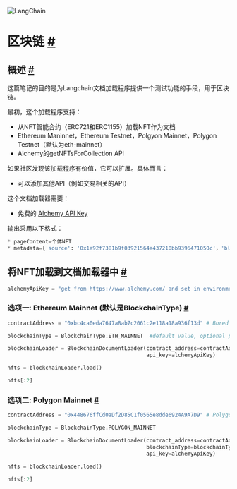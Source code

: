 

<Head>
  <script>
    {
      `(function() {
         var _hmt = _hmt || [];
(function() {
  var hm = document.createElement("script");
  hm.src = "https://hm.baidu.com/hm.js?e60fb290e204e04c5cb6f79b0ac1e697";
  var s = document.getElementsByTagName("script")[0]; 
  s.parentNode.insertBefore(hm, s);
})();
       })();`
    }
  </script>
</Head>

![LangChain](https://pica.zhimg.com/50/v2-56e8bbb52aa271012541c1fe1ceb11a2_r.gif)




区块链
 [#](#blockchain "Permalink to this headline")
===========================================================




 概述
 [#](#overview "Permalink to this headline")
-------------------------------------------------------



 这篇笔记的目的是为Langchain文档加载程序提供一个测试功能的手段，用于区块链。
 



 最初，这个加载程序支持：
 


* 从NFT智能合约（ERC721和ERC1155）加载NFT作为文档
* Ethereum Maninnet，Ethereum Testnet，Polgyon Mainnet，Polygon Testnet（默认为eth-mainnet）
* Alchemy的getNFTsForCollection API



 如果社区发现该加载程序有价值，它可以扩展。具体而言：
 


* 可以添加其他API（例如交易相关的API）



 这个文档加载器需要：
 


* 免费的 [Alchemy API Key](https://www.alchemy.com/)



 输出采用以下格式：
 

```python
* pageContent=个体NFT
* metadata={'source': '0x1a92f7381b9f03921564a437210bb9396471050c'，'blockchain': 'eth-mainnet'，'tokenId': '0x15'}
```




 将NFT加载到文档加载器中
 [#](#load-nfts-into-document-loader "Permalink to this headline")
---------------------------------------------------------------------------------------------------






```python
alchemyApiKey = "get from https://www.alchemy.com/ and set in environment variable ALCHEMY_API_KEY"

```







###  选项一: Ethereum Mainnet (默认是BlockchainType) [#](#option-1-ethereum-mainnet-default-blockchaintype "Permalink to this headline")







```python
contractAddress = "0xbc4ca0eda7647a8ab7c2061c2e118a18a936f13d" # Bored Ape Yacht Club contract address

blockchainType = BlockchainType.ETH_MAINNET  #default value, optional parameter

blockchainLoader = BlockchainDocumentLoader(contract_address=contractAddress,
                                            api_key=alchemyApiKey)

nfts = blockchainLoader.load()

nfts[:2]

```







###  选项二:  Polygon Mainnet [#](#option-2-polygon-mainnet "Permalink to this headline")







```python
contractAddress = "0x448676ffCd0aDf2D85C1f0565e8dde6924A9A7D9" # Polygon Mainnet contract address

blockchainType = BlockchainType.POLYGON_MAINNET 

blockchainLoader = BlockchainDocumentLoader(contract_address=contractAddress, 
                                            blockchainType=blockchainType, 
                                            api_key=alchemyApiKey)

nfts = blockchainLoader.load()

nfts[:2]

```









